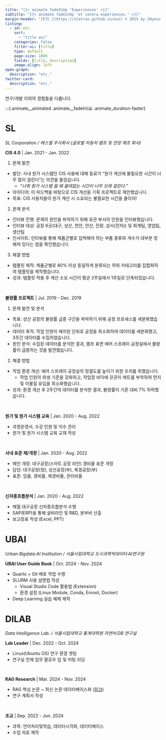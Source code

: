 ```yaml
---
title: "{{< animate fadeInUp 'Experiences' >}}"
subtitle: "{{< animate fadeInUp 'et cetera experiences.' >}}"
margin-header: "[ETC.](https://statrav.github.io/aso) © 2024 by [Hyesu Hwang](https://statrav.github.io/about.html) is licensed under [CC BY-NC 4.0](https://creativecommons.org/licenses/by-nc/4.0/?ref=chooser-v1)"
listing:
  - id: etc
    sort:
      - "title asc"
    categories: false
    filter-ui: [title]
    type: default
    page-size: 1000
    fields: [title, description]
    image-align: left
open-graph:
  description: "etc."
twitter-card:
  description: "etc."
---
```


:::{.animate__animated .animate__fadeInUp}

연구/개발 이외의 경험들을 다룹니다.

:::

:::{.animate__animated .animate__fadeInUp .animate_duration-faster}

:::{.panel-tabset}

# SL

*SL Corporation / 에스엘 주식회사 (글로벌 자동차 램프 및 전장 제조 회사)*

**CIS 4.0** | Jan. 2021 - Jan. 2022

1. 문제 발견

* 발단: 사내 원가 시스템인 CIS 사용에 대해 동료가 "원가 계산에 불필요한 시간이 너무 많이 걸린다"는 의견을 들었습니다.
  * *"너희 원가 시스템 쓸 때 쓸데없는 시간이 너무 오래 걸린다."*
* 아이디어: 이 피드백을 바탕으로 CIS 개선을 기획 프로젝트로 제안했습니다.
* 목표: CIS 사용자들이 원가 계산 시 소요되는 불필요한 시간을 줄이자!

2. 문제 분석

* 인터뷰 진행: 문제의 원인을 파악하기 위해 유관 부서의 인원을 인터뷰했습니다.
* 인터뷰 대상: 공장 6곳(대구, 성산, 천안, 안산, 진량, 성서(전자)) 및 회계팀, 영업팀, 생산팀
* 인사이트: 인터뷰를 통해 제품군별로 입력해야 하는 부품 종류와 개수가 대부분 정해져 있다는 점을 확인했습니다.

3. 해결 방법

* 템플릿 제작: 제품군별로 80% 이상 동일하게 분류되는 하위 카테고리를 집합화하여 템플릿을 제작했습니다.
* 성과: 템플릿 적용 후 계산 소요 시간이 평균 2주일에서 1주일로 단축되었습니다.

</br>

**불량률 프로젝트** | Jul. 2019 - Dec. 2019

1. 문제 발견 및 분석

* 목표: 성산 공장의 불량률 급증 구간을 파악하기 위해 공정 프로세스를 세분화했습니다.
* 데이터 축적: 작업 인원이 배치된 단위로 공정을 최소화하여 데이터를 세분화했고, 3주간 데이터를 수집하였습니다.
* 원인 분석: 수집된 데이터를 분석한 결과, 램프 표면 에어 스프레이 공정실에서 불량률이 급증하는 것을 발견했습니다.

2. 해결 방법

* 작업 환경 개선: 에어 스프레이 공정실의 청결도를 높이기 위한 조치를 취했습니다.
  * 작업 인원의 위생 기준을 강화하고, 작업장 바닥에 끈끈이 매트를 부착하여 먼지 및 이물질 유입을 최소화했습니다.
* 성과: 환경 개선 후 2주간의 데이터를 분석한 결과, 불량률이 기존 대비 7% 하락했습니다.

</br>

**원가 및 원가 시스템 교육** | Jan. 2020 - Aug. 2022

* 과정운영서, 수강 인원 및 이수 관리
* 원가 및 원가 시스템 교육 교재 작성

</br>

**사내 표준 제/개정** | Jan. 2020 - Aug. 2022

* 메인 개정: 대구공장(스마트 공장 라인) 경비율 표준 개정
* 담당: 대구공장(정), 성산공장(부), 북경공장(부)
* 표준: 임율, 경비율, 제경비율, 관리비율

</br>

**신차종흐름분석** | Jan. 2020 - Aug. 2022

* 매월 대구공장 신차종흐름분석 수행
* SAP(ERP)을 통해 설비라인 및 R&D, 본부비 산출
* 보고장표 작성 (Excel, PPT)


# UBAI

*Urban Bigdata∙AI Institution / 서울시립대학교 도시과학빅데이터∙AI연구원*

**UBAI User Guide Book** | Oct. 2024 - Nov. 2024

* Quarto + Git 배포 작업 수행
* SLURM 사용 설명법 작성
  * Visual Studio Code 활용법 (Extension)
  * 환경 설정 (Linux Module, Conda, Enroot, Docker)
* Deep Learning 실습 예제 제작

# DILAB

*Data Intelligence Lab. / 서울시립대학교 통계대학원 자연어∙DB 연구실*

**Lab Leader** | Dec. 2022 - Oct. 2024

* Linux(Ubuntu OS) 연구 환경 셋팅
* 연구실 전체 업무 팔로우 업 및 미팅 리딩

</br>

**RAG Research** | Mar. 2024 - Nov. 2024

* RAG 핵심 논문 ~ 최신 논문 데이터베이스화 ([링크](https://ssu-page.notion.site/RAG-Survey-13eac2e59818807f8413fbed5dd87b78?pvs=4))
* 연구 계획서 작성

</br>

**조교** | Sep. 2022 - Jun. 2024

* 과목: 언어처리및학습, 데이터시각화, 데이터베이스
* 수업 자료 제작

:::